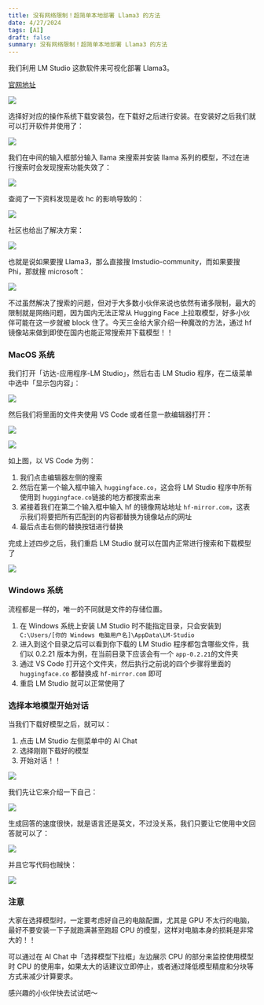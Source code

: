 ```yaml
---
title: 没有网络限制！超简单本地部署 Llama3 的方法
date: 4/27/2024
tags: [AI]
draft: false
summary: 没有网络限制！超简单本地部署 Llama3 的方法
---
```


我们利用 LM Studio 这款软件来可视化部署 Llama3。

[官网地址](https://lmstudio.ai/)

![](https://note.ihsxu.com/api/imgs/1713915421808.webp)

选择好对应的操作系统下载安装包，在下载好之后进行安装。在安装好之后我们就可以打开软件并使用了：

![](https://note.ihsxu.com/api/imgs/1713915633501.webp)

我们在中间的输入框部分输入 llama 来搜索并安装 llama 系列的模型，不过在进行搜索时会发现搜索功能失效了：

![](https://note.ihsxu.com/api/imgs/1714147954593.webp)

查阅了一下资料发现是收 hc 的影响导致的：

![](https://note.ihsxu.com/api/imgs/1714143191348.webp)

社区也给出了解决方案：

![](https://note.ihsxu.com/api/imgs/1714143290359.webp)

也就是说如果要搜 Llama3，那么直接搜 lmstudio-community，而如果要搜 Phi，那就搜 microsoft：

![](https://note.ihsxu.com/api/imgs/1714143444341.webp)

不过虽然解决了搜索的问题，但对于大多数小伙伴来说也依然有诸多限制，最大的限制就是网络问题，因为国内无法正常从 Hugging Face 上拉取模型，好多小伙伴可能在这一步就被 block 住了。今天三金给大家介绍一种魔改的方法，通过 hf 镜像站来做到即使在国内也能正常搜索并下载模型！！

### MacOS 系统

我们打开「访达-应用程序-LM Studio」，然后右击 LM Studio 程序，在二级菜单中选中「显示包内容」：

![](https://note.ihsxu.com/api/imgs/1714144234276.webp)

然后我们将里面的文件夹使用 VS Code 或者任意一款编辑器打开：

![](https://note.ihsxu.com/api/imgs/1714144314487.webp)

![](https://note.ihsxu.com/api/imgs/1714144607844.webp)

如上图，以 VS Code 为例：

1.  我们点击编辑器左侧的搜索
2.  然后在第一个输入框中输入 `huggingface.co`，这会将 LM Studio 程序中所有使用到 `huggingface.co`链接的地方都搜索出来
3.  紧接着我们在第二个输入框中输入 hf 的镜像网站地址 `hf-mirror.com`，这表示我们将要把所有匹配到的内容都替换为镜像站点的网址
4.  最后点击右侧的替换按钮进行替换

完成上述四步之后，我们重启 LM Studio 就可以在国内正常进行搜索和下载模型了

![](https://note.ihsxu.com/api/imgs/1714144775630.webp)

### Windows 系统

流程都是一样的，唯一的不同就是文件的存储位置。

1.  在 Windows 系统上安装 LM Studio 时不能指定目录，只会安装到 `C:\Users/[你的 Windows 电脑用户名]\AppData\LM-Studio`
2.  进入到这个目录之后可以看到你下载的 LM Studio 程序都包含哪些文件，我们以 0.2.21 版本为例，在当前目录下应该会有一个 `app-0.2.21`的文件夹
3.  通过 VS Code 打开这个文件夹，然后执行之前说的四个步骤将里面的 `huggingface.co` 都替换成 `hf-mirror.com` 即可
4.  重启 LM Studio 就可以正常使用了

### 选择本地模型开始对话

当我们下载好模型之后，就可以：

1.  点击 LM Studio 左侧菜单中的 AI Chat
2.  选择刚刚下载好的模型
3.  开始对话！！

![](https://note.ihsxu.com/api/imgs/1714146599467.webp)

我们先让它来介绍一下自己：

![](https://note.ihsxu.com/api/imgs/1714146726316.webp)

生成回答的速度很快，就是语言还是英文，不过没关系，我们只要让它使用中文回答就可以了：

![](https://note.ihsxu.com/api/imgs/1714146988583.webp)

并且它写代码也贼快：

![](https://note.ihsxu.com/api/imgs/1714147207093.webp)

### 注意

大家在选择模型时，一定要考虑好自己的电脑配置，尤其是 GPU 不太行的电脑，最好不要安装一下子就跑满甚至跑超 CPU 的模型，这样对电脑本身的损耗是非常大的！！

可以通过在 AI Chat 中「选择模型下拉框」左边展示 CPU 的部分来监控使用模型时 CPU 的使用率，如果太大的话建议立即停止，或者通过降低模型精度和分块等方式来减少计算要求。

感兴趣的小伙伴快去试试吧～

